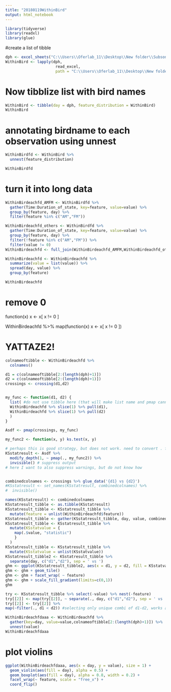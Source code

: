 ```yaml
---
title: "20180119WithinBird"
output: html_notebook
---
```




```r
library(tidyverse)
library(readxl)
library(glue)
```
  
  
#create a list of tibble
```r
dph <- excel_sheets("C:\\Users\\Oferlab_11\\Desktop\\New folder\\Subsong_now\\stability\\TimeResistance\\TimeResistanceR986.xlsx")
WithinBird <- lapply(dph,
                      read_excel,
                      path = "C:\\Users\\Oferlab_11\\Desktop\\New folder\\Subsong_now\\stability\\TimeResistance\\TimeResistanceR986.xlsx")
```



  

  
# Now tibblize list with bird names
```r
WithinBird <- tibble(day = dph, feature_distribution = WithinBird)
WithinBird
```

# annotating birdname to each observation using unnest
```r
WithinBirdfd <- WithinBird %>%
  unnest(feature_distribution)

WithinBirdfd
```


# turn it into long data
```r
WithinBirdeachfd_AMFM <- WithinBirdfd %>%
  gather(Time:Duration_of_state, key=feature, value=value) %>%
  group_by(feature, day) %>%
  filter(feature %in% c("AM","FM"))

WithinBirdeachfd_others <- WithinBirdfd %>%
  gather(Time:Duration_of_state, key=feature, value=value) %>%
  group_by(feature, day) %>%
  filter(!feature %in% c("AM","FM")) %>%
  filter(value != 0)
WithinBirdeachfd <- full_join(WithinBirdeachfd_AMFM,WithinBirdeachfd_others)

WithinBirdeachfd <- WithinBirdeachfd %>%
  summarize(value = list(value)) %>%
  spread(day, value) %>%
  group_by(feature)

WithinBirdeachfd
```
# remove 0
function(x) x <- x[ x != 0 ]

WithinBirdeachfd %>%
map(function(x) x <- x[ x != 0 ])


# YATTAZE2!
```r

colnameoftibble <- WithinBirdeachfd %>%
  colnames()

d1 = c(colnameoftibble[2:(length(dph)+1)])
d2 = c(colnameoftibble[2:(length(dph)+1)])
crossings <- crossing(d1,d2)


my_func <- function(d1, d2) {
  list( #do not use tibble here (that will make list name and pmap cannot handle later on)
  WithinBirdeachfd %>% slice(1) %>% pull(d1),
  WithinBirdeachfd %>% slice(1) %>% pull(d2)
  )
}

Asdf <- pmap(crossings, my_func)

my_func2 <- function(x, y) ks.test(x, y)

# perhaps this is good strategy, but does not work. need to convert . from list to double
KSstatresult <- Asdf %>% 
  modify_depth(1, ~ pmap(., my_func2)) %>%
  invisible() # suppress output
# here I want to also suppress warnings, but do not know how


combinedcolnames <- crossings %>% glue_data('{d1} vs {d2}')
#KSstatresult <- set_names(KSstatresult, combinedcolnames) %>%
#  invisible()

names(KSstatresult) <- combinedcolnames
KSstatresult_tibble <- as.tibble(KSstatresult)
KSstatresult_tibble <- KSstatresult_tibble %>%
  mutate(feature = unlist(WithinBirdeachfd$feature))
KSstatresult_tibble <- gather(KSstatresult_tibble, day, value, combinedcolnames)
KSstatresult_tibble <- KSstatresult_tibble %>%
  mutate(KSstatvalue = {
    map(.$value, "statistic")
    }
  )
KSstatresult_tibble <- KSstatresult_tibble %>%
  mutate(KSstatvalue = unlist(KSstatvalue))
KSstatresult_tibble2 <- KSstatresult_tibble %>%
  separate(day, c("d1","d2"), sep = ' vs ')
ghm <- ggplot(KSstatresult_tibble2, aes(x = d1, y = d2, fill = KSstatvalue))
ghm <- ghm + geom_tile()
ghm <- ghm + facet_wrap( ~ feature)
ghm <- ghm + scale_fill_gradient(limits=c(0,1))
ghm
```


```r
try <- KSstatresult_tibble %>% select(-value) %>% nest(-feature)
try[[2]] <- map(try[[2]], ~ separate(., day, c("d1","d2"), sep = ' vs '))
try[[2]] <- try[[2]] %>%
map(~filter(., d1 < d2)) #selecting only unique combi of d1-d2, works also for chr vectors
```


```r
WithinBirdeachfdaaa <- WithinBirdeachfd %>%
  gather(key=day, value=value,colnameoftibble[2:(length(dph)+1)]) %>%
  unnest(value)
WithinBirdeachfdaaa

```


# plot violins
```r
ggplot(WithinBirdeachfdaaa, aes(x = day, y = value), size = 1) +
  geom_violin(aes(fill = day), alpha = 0.5) +
  geom_boxplot(aes(fill = day), alpha = 0.8, width = 0.2) +
  facet_wrap(~ feature, scale = "free_x") +
  coord_flip()
```



